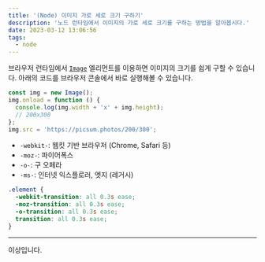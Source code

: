 ```yaml
---
title: '(Node) 이미지 가로 세로 크기 구하기'
description: '노드 런타임에서 이미지의 가로 세로 크기를 구하는 방법을 알아봅시다.'
date: 2023-03-12 13:06:56
tags:
  - node
---
```


브라우저 런타임에서 [`Image`](https://developer.mozilla.org/en-US/docs/Web/API/HTMLImageElement/Image) 엘리먼트를 이용하면 이미지의 크기를 쉽게 구할 수 있습니다.
아래의 코드를 브라우저 콘솔에서 바로 실행해볼 수 있습니다.

```js
const img = new Image();
img.onload = function () {
  console.log(img.width + 'x' + img.height);
  // 200x300
};
img.src = 'https://picsum.photos/200/300';
```

- `-webkit-`: 웹킷 기반 브라우저 (Chrome, Safari 등)
- `-moz-`: 파이어폭스
- `-o-`: 구 오페라
- `-ms-`: 인터넷 익스플로러, 엣지 (레거시)

```css
.element {
  -webkit-transition: all 0.3s ease;
  -moz-transition: all 0.3s ease;
  -o-transition: all 0.3s ease;
  transition: all 0.3s ease;
}
```

---

이상입니다.
